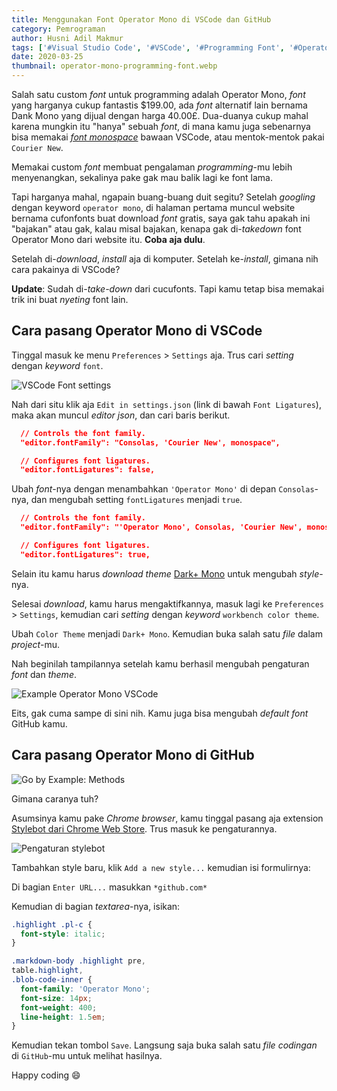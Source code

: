 ```yaml
---
title: Menggunakan Font Operator Mono di VSCode dan GitHub
category: Pemrograman
author: Husni Adil Makmur
tags: ['#Visual Studio Code', '#VSCode', '#Programming Font', '#Operator Mono']
date: 2020-03-25
thumbnail: operator-mono-programming-font.webp
---
```


Salah satu custom _font_ untuk programming adalah Operator Mono, _font_ yang harganya cukup fantastis $199.00, ada _font_ alternatif lain bernama Dank Mono yang dijual dengan harga 40.00£. Dua-duanya cukup mahal karena mungkin itu "hanya" sebuah _font_, di mana kamu juga sebenarnya bisa memakai [_font monospace_](https://id.wikipedia.org/wiki/Monospace) bawaan VSCode, atau mentok-mentok pakai `Courier New`.

Memakai custom _font_ membuat pengalaman _programming_-mu lebih menyenangkan, sekalinya pake gak mau balik lagi ke font lama.

Tapi harganya mahal, ngapain buang-buang duit segitu? Setelah _googling_ dengan keyword `operator mono`, di halaman pertama muncul website bernama cufonfonts buat download _font_ gratis, saya gak tahu apakah ini "bajakan" atau gak, kalau misal bajakan, kenapa gak di-_takedown_ font Operator Mono dari website itu. **Coba aja dulu**.

Setelah di-_download_, _install_ aja di komputer. Setelah ke-_install_, gimana nih cara pakainya di VSCode?

**Update**: Sudah di-_take-down_ dari cucufonts. Tapi kamu tetap bisa memakai trik ini buat _nyeting_ font lain.

## Cara pasang Operator Mono di VSCode

Tinggal masuk ke menu `Preferences` > `Settings` aja. Trus cari _setting_ dengan _keyword_ `font`.

![VSCode Font settings](./halaman-pengaturan-font.png 'Halaman pengaturan font')

Nah dari situ klik aja `Edit in settings.json` (link di bawah `Font Ligatures`), maka akan muncul _editor json_, dan cari baris berikut.

```json
  // Controls the font family.
  "editor.fontFamily": "Consolas, 'Courier New', monospace",

  // Configures font ligatures.
  "editor.fontLigatures": false,
```

Ubah _font_-nya dengan menambahkan `'Operator Mono'` di depan `Consolas`-nya, dan mengubah setting `fontLigatures` menjadi `true`.

```json
  // Controls the font family.
  "editor.fontFamily": "'Operator Mono', Consolas, 'Courier New', monospace",

  // Configures font ligatures.
  "editor.fontLigatures": true,
```

Selain itu kamu harus _download_ _theme_ [Dark+ Mono](https://marketplace.visualstudio.com/items?itemName=cmckni3.dark-plus-mono) untuk mengubah _style_-nya.

Selesai _download_, kamu harus mengaktifkannya, masuk lagi ke `Preferences` > `Settings`, kemudian cari _setting_ dengan _keyword_ `workbench color theme`.

Ubah `Color Theme` menjadi `Dark+ Mono`. Kemudian buka salah satu _file_ dalam _project_-mu.

Nah beginilah tampilannya setelah kamu berhasil mengubah pengaturan _font_ dan _theme_.

![Example Operator Mono VSCode](./example-operator-mono-vscode.png 'Tampilan editor setelah menggunakan Operator Mono dan Dark+ Mono.')

Eits, gak cuma sampe di sini nih. Kamu juga bisa mengubah _default_ _font_ GitHub kamu.

## Cara pasang Operator Mono di GitHub

![Go by Example: Methods](./gobyexample-methods.png 'Tampilan GitHub dengan font Operator Mono.')

Gimana caranya tuh?

Asumsinya kamu pake _Chrome browser_, kamu tinggal pasang aja extension [Stylebot dari Chrome Web Store](https://chrome.google.com/webstore/detail/stylebot/oiaejidbmkiecgbjeifoejpgmdaleoha?hl=id). Trus masuk ke pengaturannya.

![Pengaturan stylebot](./pengaturan-stylebot.png 'Pengaturan **Stylebot**.')

Tambahkan style baru, klik `Add a new style...` kemudian isi formulirnya:

Di bagian `Enter URL...` masukkan `*github.com*`

Kemudian di bagian _textarea_-nya, isikan:

```css
.highlight .pl-c {
  font-style: italic;
}

.markdown-body .highlight pre,
table.highlight,
.blob-code-inner {
  font-family: 'Operator Mono';
  font-size: 14px;
  font-weight: 400;
  line-height: 1.5em;
}
```

Kemudian tekan tombol `Save`. Langsung saja buka salah satu _file_ _codingan_ di `GitHub`-mu untuk melihat hasilnya.

Happy coding :smile:

